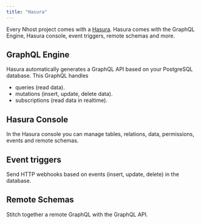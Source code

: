 ```yaml
---
title: "Hasura"
---
```


Every Nhost project comes with a [Hasura](https://hasura.io). Hasura comes with the GraphQL Engine, Hasura console, event triggers, remote schemas and more.

## GraphQL Engine

Hasura automatically generates a GraphQL API based on your PostgreSQL database. This GraphQL handles

- queries (read data).
- mutations (insert, update, delete data).
- subscriptions (read data in realtime).

## Hasura Console

In the Hasura console you can manage tables, relations, data, permissions, events and remote schemas.

## Event triggers

Send HTTP webhooks based on events (insert, update, delete) in the database.

## Remote Schemas

Stitch together a remote GraphQL with the GraphQL API.
